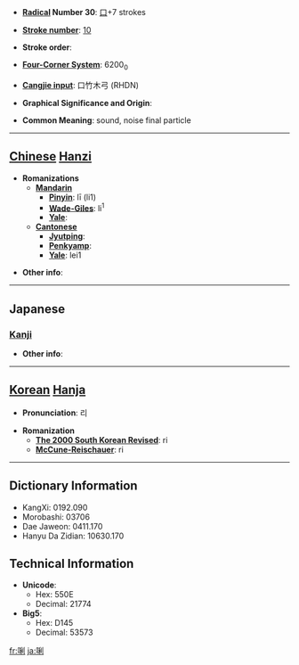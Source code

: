 * '''[[Wiktionary:Chinese radical index| Radical]] Number 30''': [[Wiktionary:Chinese radical index 口|口]]+7 strokes

* '''[[Wiktionary:Chinese total strokes index|Stroke number]]''': [[Wiktionary:Chinese total strokes index 10|10]]

* '''Stroke order''': 

* '''[[Wiktionary:Chinese four corner index|Four-Corner System]]''': 6200<sub>0</sub>

* '''[[Wiktionary:Chinese Cangjie index|Cangjie input]]''': 口竹木弓 (RHDN)

* '''Graphical Significance and Origin''': 

* '''Common Meaning''': sound, noise final particle

----

== [[Chinese]] [[Hanzi]] ==

* '''Romanizations'''
** '''[[Mandarin]]'''
*** '''[[Pinyin]]''': lī (li1)
*** '''[[Wade-Giles]]''': li<sup>1</sup>
*** '''[[Yale]]''': 
** '''[[Cantonese]]'''
*** '''[[Jyutping]]''':
*** '''[[Penkyamp]]''': 
*** '''[[Yale]]''': lei1

* '''Other info''': 

----

==Japanese==
===[[Kanji]]===
{{kanji|on readings=[[り]] (ri)
|kun readings=[[こえ]] (koe)
}}

* '''Other info''':  

----

== [[Korean]] [[Hanja]] ==

* '''Pronunciation''': 리

* '''Romanization'''
** '''[[The 2000 South Korean Revised Romanization|The 2000 South Korean Revised]]''': ri
** '''[[McCune-Reischauer]]''': ri

----

== Dictionary Information ==

* KangXi: 0192.090
* Morobashi: 03706
* Dae Jaweon: 0411.170
* Hanyu Da Zidian: 10630.170

== Technical Information ==

* '''Unicode''':
** Hex: 550E
** Decimal: 21774
* '''Big5''':
** Hex: D145
** Decimal: 53573

[[fr:唎]]
[[ja:唎]]